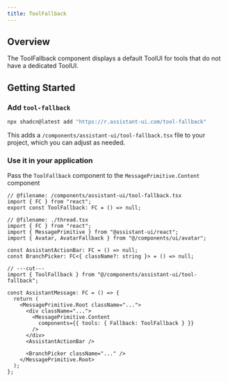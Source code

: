 ```yaml
---
title: ToolFallback
---
```



## Overview

The ToolFallback component displays a default ToolUI for tools that do not have a dedicated ToolUI.

## Getting Started

<Steps>
  <Step>

### Add `tool-fallback`

```sh
npx shadcn@latest add "https://r.assistant-ui.com/tool-fallback"
```

This adds a `/components/assistant-ui/tool-fallback.tsx` file to your project, which you can adjust as needed.

  </Step>
  <Step>

### Use it in your application

Pass the `ToolFallback` component to the `MessagePrimitive.Content` component

```tsx twoslash title="/components/assistant-ui/thread.tsx" {1,11}
// @filename: /components/assistant-ui/tool-fallback.tsx
import { FC } from "react";
export const ToolFallback: FC = () => null;

// @filename: ./thread.tsx
import { FC } from "react";
import { MessagePrimitive } from "@assistant-ui/react";
import { Avatar, AvatarFallback } from "@/components/ui/avatar";

const AssistantActionBar: FC = () => null;
const BranchPicker: FC<{ className?: string }> = () => null;

// ---cut---
import { ToolFallback } from "@/components/assistant-ui/tool-fallback";

const AssistantMessage: FC = () => {
  return (
    <MessagePrimitive.Root className="...">
      <div className="...">
        <MessagePrimitive.Content
          components={{ tools: { Fallback: ToolFallback } }}
        />
      </div>
      <AssistantActionBar />

      <BranchPicker className="..." />
    </MessagePrimitive.Root>
  );
};
```

  </Step>
</Steps>
